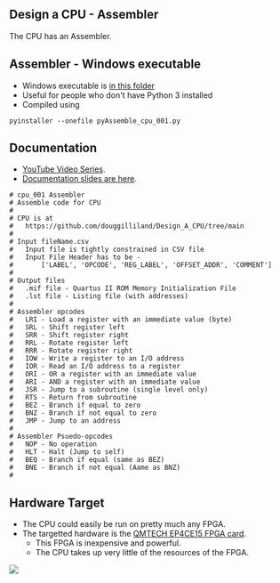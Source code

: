 == Design a CPU - Assembler ==

The CPU has an Assembler.

== Assembler - Windows executable ==

* Windows executable is [https://github.com/douggilliland/Design_A_CPU/tree/main/Assembler/dist in this folder]
* Useful for people who don't have Python 3 installed
* Compiled using
<pre>
pyinstaller --onefile pyAssemble_cpu_001.py
</pre>

== Documentation ==

* [https://www.youtube.com/watch?v=ZtEJHF-pVU0&list=PLn__0BqzWEWNspQ0xkG5h-oSJ21EAet8H YouTube Video Series].
* [https://github.com/douggilliland/Design_A_CPU/tree/main/Docs Documentation slides are here].

<pre>
# cpu_001 Assembler
# Assemble code for CPU
# 
# CPU is at
# 	https://github.com/douggilliland/Design_A_CPU/tree/main
#
# Input fileName.csv
# 	Input file is tightly constrained in CSV file
# 	Input File Header has to be -
#		['LABEL', 'OPCODE', 'REG_LABEL', 'OFFSET_ADDR', 'COMMENT']
#
# Output files
# 	.mif file - Quartus II ROM Memory Initialization File
#	.lst file - Listing file (with addresses)
#
# Assembler opcodes
#	LRI - Load a register with an immediate value (byte)
#	SRL - Shift register left
#	SRR - Shift register right
#	RRL - Rotate register left
#	RRR - Rotate register right
#	IOW - Write a register to an I/O address
#	IOR - Read an I/O address to a register
#	ORI - OR a register with an immediate value
#	ARI - AND a register with an immediate value
#	JSR - Jump to a subroutine (single level only)
#	RTS - Return from subroutine
#	BEZ - Branch if equal to zero
#	BNZ - Branch if not equal to zero
#	JMP - Jump to an address
#
# Assembler Psuedo-opcodes
#	NOP - No operation
#	HLT - Halt (Jump to self)
#	BEQ - Branch if equal (same as BEZ)
#	BNE - Branch if not equal (Aame as BNZ)
#
</pre>

== Hardware Target ==

* The CPU could easily be run on pretty much any FPGA. 
* The targetted hardware is the [https://www.aliexpress.com/item/33007471265.html?spm=a2g0o.store_pc_groupList.8148356.5.2f5a77a2912sNP QMTECH EP4CE15 FPGA card].
** This FPGA is inexpensive and powerful.
** The CPU takes up very little of the resources of the FPGA.

<img src="https://raw.githubusercontent.com/douggilliland/Design_A_CPU/main/Docs/CycloneIV_Starter_Kit_P528-cropped.jpg?token=AALUDDTXH4AAMPMJKRVL2LDA5BCOI"></img>
